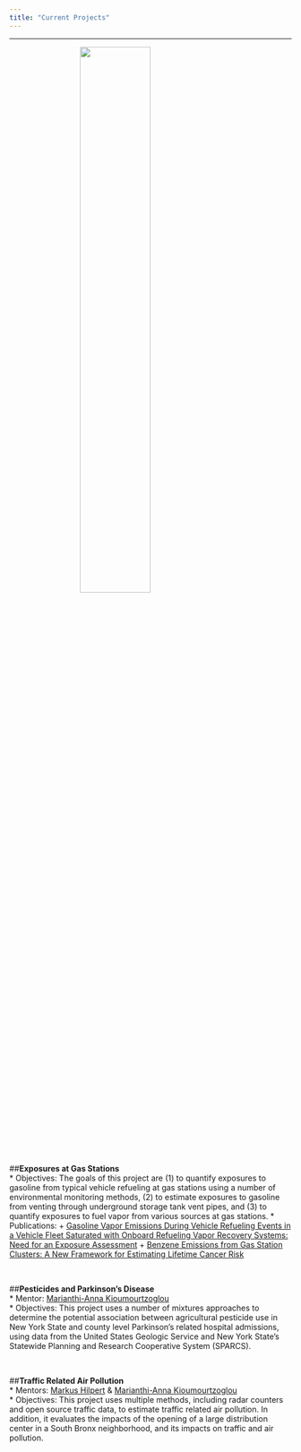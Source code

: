 ```yaml
---
title: "Current Projects"
---
```


***

<img src="images/mailman.png" style="width:50%; display: block; margin: 0 auto">

<br>

##**Exposures at Gas Stations**  
* Objectives: The goals of this project are (1) to quantify exposures to gasoline from typical vehicle refueling at gas stations using a number of environmental monitoring methods, (2) to estimate exposures to gasoline from venting through underground storage tank vent pipes, and (3) to quantify exposures to fuel vapor from various sources at gas stations.
* Publications: 
    + [Gasoline Vapor Emissions During Vehicle Refueling Events in a Vehicle Fleet Saturated with Onboard Refueling Vapor Recovery Systems: Need for an Exposure Assessment](https://www.ncbi.nlm.nih.gov/pmc/articles/PMC7020915/)
    + [Benzene Emissions from Gas Station Clusters: A New Framework for Estimating Lifetime Cancer Risk](https://www.ncbi.nlm.nih.gov/pmc/articles/PMC8172828/)

<br>

##**Pesticides and Parkinson's Disease**  
* Mentor: [Marianthi-Anna  Kioumourtzoglou](https://www.mailman.columbia.edu/people/our-faculty/mk3961)  
* Objectives: This project uses a number of mixtures approaches to determine the potential association between agricultural pesticide use in New York State and county level Parkinson's related hospital admissions, using data from the United States Geologic Service and New York State's Statewide Planning and Research Cooperative System (SPARCS).

<br>

##**Traffic Related Air Pollution**  
* Mentors: [Markus Hilpert](https://www.mailman.columbia.edu/people/our-faculty/mh3632) & [Marianthi-Anna  Kioumourtzoglou](https://www.mailman.columbia.edu/people/our-faculty/mk3961)  
* Objectives: This project uses multiple methods, including radar counters and open source traffic data, to estimate traffic related air pollution. In addition, it evaluates the impacts of the opening of a large distribution center in a South Bronx neighborhood, and its impacts on traffic and air pollution. 



